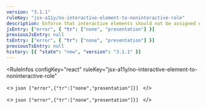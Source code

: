 ```yaml
---
version: "3.1.1"
ruleKey: "jsx-a11y/no-interactive-element-to-noninteractive-role"
description: Enforce that interactive elements should not be assigned non-interactive roles
jsEntry: ["error", { "tr": ["none", "presentation"] }]
previousJsEntry: null
tsEntry: ["error", { "tr": ["none", "presentation"] }]
previousTsEntry: null
history: [{ "state": "new", "version": "3.1.1" }]
---
```


<RuleInfos 
  configKey="react" 
  ruleKey="jsx-a11y/no-interactive-element-to-noninteractive-role" 
>
  <>
    ```json
    ["error",{"tr":["none","presentation"]}]
    ```
  </>

  <>
    ```json
    ["error",{"tr":["none","presentation"]}]
    ```
  </>
</RuleInfos>
